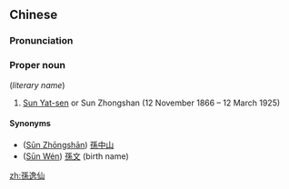 ==Chinese==
{{zh-forms}}

===Pronunciation===
{{zh-pron
|m=Sūn Yixiān
|c=syun1 jat6 sin1
|cat=pn
}}

===Proper noun===
{{zh-proper noun}} (''literary name'')

# [[w:Sun Yat-sen|Sun Yat-sen]] or Sun Zhongshan (12 November 1866 – 12 March 1925)

====Synonyms====
* ([[Sūn Zhōngshān]]) [[孫中山]]
* ([[Sūn Wén]]) [[孫文]] (birth name)

[[zh:孫逸仙]]